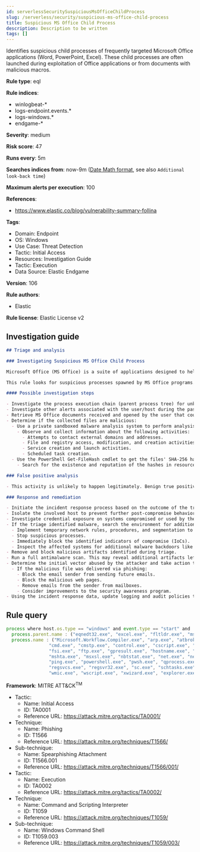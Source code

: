 ```yaml
---
id: serverlessSecuritySuspiciousMsOfficeChildProcess
slug: /serverless/security/suspicious-ms-office-child-process
title: Suspicious MS Office Child Process
description: Description to be written
tags: []
---
```


<div id="suspicious-ms-office-child-process"></div>

Identifies suspicious child processes of frequently targeted Microsoft Office applications (Word, PowerPoint, Excel). These child processes are often launched during exploitation of Office applications or from documents with malicious macros.

**Rule type**: eql

**Rule indices**: 

* winlogbeat-*
* logs-endpoint.events.*
* logs-windows.*
* endgame-*

**Severity**: medium

**Risk score**: 47

**Runs every**: 5m

**Searches indices from**: now-9m ([Date Math format](((ref))/common-options.html#date-math), see also <DocLink id="serverlessSecurityRulesUiCreate" section="set-the-rules-schedule">`Additional look-back time`</DocLink>)

**Maximum alerts per execution**: 100

**References**: 

* https://www.elastic.co/blog/vulnerability-summary-follina

**Tags**: 

* Domain: Endpoint
* OS: Windows
* Use Case: Threat Detection
* Tactic: Initial Access
* Resources: Investigation Guide
* Tactic: Execution
* Data Source: Elastic Endgame

**Version**: 106

**Rule authors**: 

* Elastic

**Rule license**: Elastic License v2

## Investigation guide

```markdown
## Triage and analysis

### Investigating Suspicious MS Office Child Process

Microsoft Office (MS Office) is a suite of applications designed to help with productivity and completing common tasks on a computer. You can create and edit documents containing text and images, work with data in spreadsheets and databases, and create presentations and posters. As it is some of the most-used software across companies, MS Office is frequently targeted for initial access. It also has a wide variety of capabilities that attackers can take advantage of.

This rule looks for suspicious processes spawned by MS Office programs. This is generally the result of the execution of malicious documents.

#### Possible investigation steps

- Investigate the process execution chain (parent process tree) for unknown processes. Examine their executable files for prevalence, whether they are located in expected locations, and if they are signed with valid digital signatures.
- Investigate other alerts associated with the user/host during the past 48 hours.
- Retrieve MS Office documents received and opened by the user that could cause this behavior. Common locations include, but are not limited to, the Downloads and Document folders and the folder configured at the email client.
- Determine if the collected files are malicious:
  - Use a private sandboxed malware analysis system to perform analysis.
    - Observe and collect information about the following activities:
      - Attempts to contact external domains and addresses.
      - File and registry access, modification, and creation activities.
      - Service creation and launch activities.
      - Scheduled task creation.
  - Use the PowerShell Get-FileHash cmdlet to get the files' SHA-256 hash values.
    - Search for the existence and reputation of the hashes in resources like VirusTotal, Hybrid-Analysis, CISCO Talos, Any.run, etc.

### False positive analysis

- This activity is unlikely to happen legitimately. Benign true positives (B-TPs) can be added as exceptions if necessary.

### Response and remediation

- Initiate the incident response process based on the outcome of the triage.
- Isolate the involved host to prevent further post-compromise behavior.
- Investigate credential exposure on systems compromised or used by the attacker to ensure all compromised accounts are identified. Reset passwords for these accounts and other potentially compromised credentials, such as email, business systems, and web services.
- If the triage identified malware, search the environment for additional compromised hosts.
  - Implement temporary network rules, procedures, and segmentation to contain the malware.
  - Stop suspicious processes.
  - Immediately block the identified indicators of compromise (IoCs).
  - Inspect the affected systems for additional malware backdoors like reverse shells, reverse proxies, or droppers that attackers could use to reinfect the system.
- Remove and block malicious artifacts identified during triage.
- Run a full antimalware scan. This may reveal additional artifacts left in the system, persistence mechanisms, and malware components.
- Determine the initial vector abused by the attacker and take action to prevent reinfection through the same vector.
  - If the malicious file was delivered via phishing:
    - Block the email sender from sending future emails.
    - Block the malicious web pages.
    - Remove emails from the sender from mailboxes.
    - Consider improvements to the security awareness program.
- Using the incident response data, update logging and audit policies to improve the mean time to detect (MTTD) and the mean time to respond (MTTR).
```

## Rule query

```js
process where host.os.type == "windows" and event.type == "start" and
  process.parent.name : ("eqnedt32.exe", "excel.exe", "fltldr.exe", "msaccess.exe", "mspub.exe", "powerpnt.exe", "winword.exe", "outlook.exe") and
  process.name : ("Microsoft.Workflow.Compiler.exe", "arp.exe", "atbroker.exe", "bginfo.exe", "bitsadmin.exe", "cdb.exe", "certutil.exe",
                "cmd.exe", "cmstp.exe", "control.exe", "cscript.exe", "csi.exe", "dnx.exe", "dsget.exe", "dsquery.exe", "forfiles.exe",
                "fsi.exe", "ftp.exe", "gpresult.exe", "hostname.exe", "ieexec.exe", "iexpress.exe", "installutil.exe", "ipconfig.exe",
                "mshta.exe", "msxsl.exe", "nbtstat.exe", "net.exe", "net1.exe", "netsh.exe", "netstat.exe", "nltest.exe", "odbcconf.exe",
                "ping.exe", "powershell.exe", "pwsh.exe", "qprocess.exe", "quser.exe", "qwinsta.exe", "rcsi.exe", "reg.exe", "regasm.exe",
                "regsvcs.exe", "regsvr32.exe", "sc.exe", "schtasks.exe", "systeminfo.exe", "tasklist.exe", "tracert.exe", "whoami.exe",
                "wmic.exe", "wscript.exe", "xwizard.exe", "explorer.exe", "rundll32.exe", "hh.exe", "msdt.exe")

```

**Framework**: MITRE ATT&CK<sup>TM</sup>

* Tactic:
    * Name: Initial Access
    * ID: TA0001
    * Reference URL: https://attack.mitre.org/tactics/TA0001/
* Technique:
    * Name: Phishing
    * ID: T1566
    * Reference URL: https://attack.mitre.org/techniques/T1566/
* Sub-technique:
    * Name: Spearphishing Attachment
    * ID: T1566.001
    * Reference URL: https://attack.mitre.org/techniques/T1566/001/
* Tactic:
    * Name: Execution
    * ID: TA0002
    * Reference URL: https://attack.mitre.org/tactics/TA0002/
* Technique:
    * Name: Command and Scripting Interpreter
    * ID: T1059
    * Reference URL: https://attack.mitre.org/techniques/T1059/
* Sub-technique:
    * Name: Windows Command Shell
    * ID: T1059.003
    * Reference URL: https://attack.mitre.org/techniques/T1059/003/

